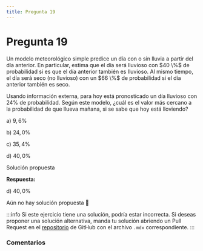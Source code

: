 ```yaml
---
title: Pregunta 19
---
```



# Pregunta 19

<div className="exercise">
Un modelo meteorológico simple predice un día con o sin lluvia a partir del día anterior. En particular, estima que el día será lluvioso con $40 \%$ de probabilidad si es que el día anterior también es Iluvioso. Al mismo tiempo, el día será seco (no lluvioso) con un $66 \%$ de probabilidad si el día anterior también es seco.

Usando información externa, para hoy está pronosticado un día lluvioso con $24 \%$ de probabilidad. Según este modelo, ¿cuál es el valor más cercano a la probabilidad de que llueva mañana, si se sabe que hoy está lloviendo?

a) $9,6 \%$

b) $24,0 \%$

c) $35,4 \%$

d) $40,0 \%$
</div>

<MDXDetails>
<summary>Solución propuesta</summary>

<div className="exercise">

**Respuesta:**

d) $40,0 \%$

Aún no hay solución propuesta 🥲
</div>

:::info
Si este ejercicio tiene una solución, podría estar incorrecta. Si deseas proponer una solución alternativa, manda tu solución abriendo
un Pull Request en el [repositorio](https://github.com/crow-rojas/apuntes-fundamentals/pulls) de GitHub con el archivo
`.mdx` correspondiente.
:::

</MDXDetails>

### Comentarios

<Disqus
  url="https://crow-rojas.github.io/apuntes-fundamentals/docs/mathematics/probability-and-statistics/exercises/2018-2/p19"
  identifier="docs/mathematics/probability-and-statistics/exercises/2018-2/p19"
  title="2018-2 Probabilidades y Estadística - Pregunta 19"
/>
